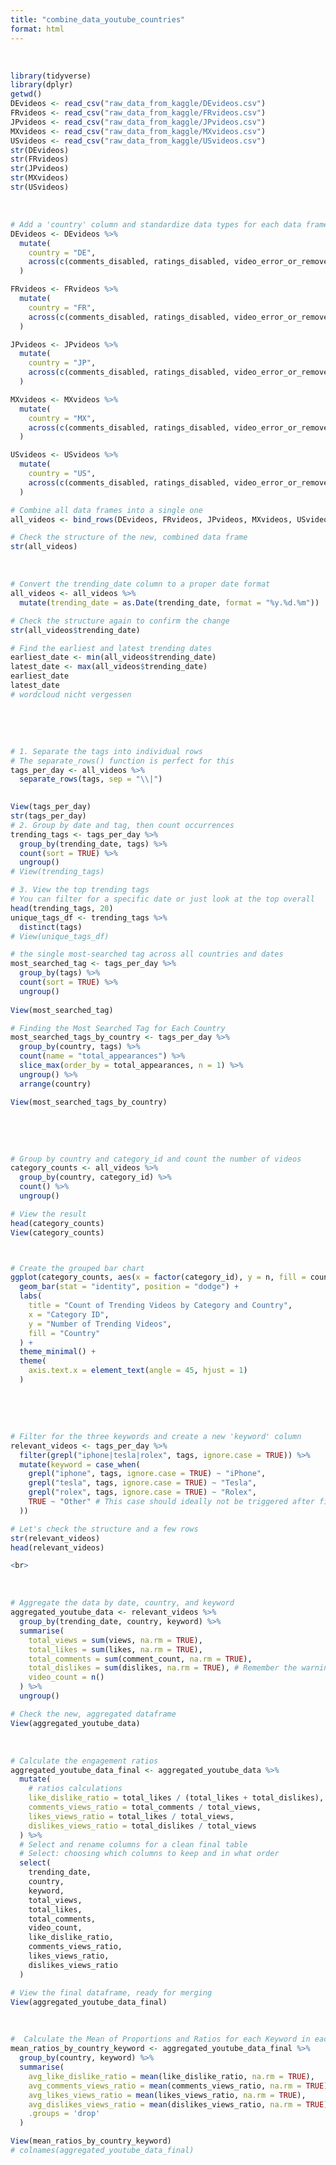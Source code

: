 ```yaml
---
title: "combine_data_youtube_countries"
format: html
---
```


<br>

```r
library(tidyverse)
library(dplyr)
getwd()
DEvideos <- read_csv("raw_data_from_kaggle/DEvideos.csv")
FRvideos <- read_csv("raw_data_from_kaggle/FRvideos.csv")
JPvideos <- read_csv("raw_data_from_kaggle/JPvideos.csv")
MXvideos <- read_csv("raw_data_from_kaggle/MXvideos.csv")
USvideos <- read_csv("raw_data_from_kaggle/USvideos.csv")
str(DEvideos)
str(FRvideos)
str(JPvideos)
str(MXvideos)
str(USvideos)
```

<br>
```r

# Add a 'country' column and standardize data types for each data frame
DEvideos <- DEvideos %>%
  mutate(
    country = "DE",
    across(c(comments_disabled, ratings_disabled, video_error_or_removed), as.character)
  )

FRvideos <- FRvideos %>%
  mutate(
    country = "FR",
    across(c(comments_disabled, ratings_disabled, video_error_or_removed), as.character)
  )

JPvideos <- JPvideos %>%
  mutate(
    country = "JP",
    across(c(comments_disabled, ratings_disabled, video_error_or_removed), as.character)
  )

MXvideos <- MXvideos %>%
  mutate(
    country = "MX",
    across(c(comments_disabled, ratings_disabled, video_error_or_removed), as.character)
  )

USvideos <- USvideos %>%
  mutate(
    country = "US",
    across(c(comments_disabled, ratings_disabled, video_error_or_removed), as.character)
  )

# Combine all data frames into a single one
all_videos <- bind_rows(DEvideos, FRvideos, JPvideos, MXvideos, USvideos)

# Check the structure of the new, combined data frame
str(all_videos)
```
<br>

```r
# Convert the trending_date column to a proper date format
all_videos <- all_videos %>%
  mutate(trending_date = as.Date(trending_date, format = "%y.%d.%m"))

# Check the structure again to confirm the change
str(all_videos$trending_date)

# Find the earliest and latest trending dates
earliest_date <- min(all_videos$trending_date)
latest_date <- max(all_videos$trending_date)
earliest_date
latest_date
# wordcloud nicht vergessen
```
<br>

<br>

```r


# 1. Separate the tags into individual rows
# The separate_rows() function is perfect for this
tags_per_day <- all_videos %>%
  separate_rows(tags, sep = "\\|")
  

View(tags_per_day)
str(tags_per_day)
# 2. Group by date and tag, then count occurrences
trending_tags <- tags_per_day %>%
  group_by(trending_date, tags) %>%
  count(sort = TRUE) %>%
  ungroup()
# View(trending_tags)

# 3. View the top trending tags
# You can filter for a specific date or just look at the top overall
head(trending_tags, 20)
unique_tags_df <- trending_tags %>%
  distinct(tags)
# View(unique_tags_df)

# the single most-searched tag across all countries and dates
most_searched_tag <- tags_per_day %>%
  group_by(tags) %>%
  count(sort = TRUE) %>%
  ungroup()
  
View(most_searched_tag)

# Finding the Most Searched Tag for Each Country
most_searched_tags_by_country <- tags_per_day %>%
  group_by(country, tags) %>%
  count(name = "total_appearances") %>%
  slice_max(order_by = total_appearances, n = 1) %>%
  ungroup() %>%
  arrange(country)

View(most_searched_tags_by_country)
```
<br>

<br>

```r
# Group by country and category_id and count the number of videos
category_counts <- all_videos %>%
  group_by(country, category_id) %>%
  count() %>%
  ungroup()

# View the result
head(category_counts)
View(category_counts)



# Create the grouped bar chart
ggplot(category_counts, aes(x = factor(category_id), y = n, fill = country)) +
  geom_bar(stat = "identity", position = "dodge") +
  labs(
    title = "Count of Trending Videos by Category and Country",
    x = "Category ID",
    y = "Number of Trending Videos",
    fill = "Country"
  ) +
  theme_minimal() +
  theme(
    axis.text.x = element_text(angle = 45, hjust = 1)
  )
```
<br>


<br>
```r

# Filter for the three keywords and create a new 'keyword' column
relevant_videos <- tags_per_day %>%
  filter(grepl("iphone|tesla|rolex", tags, ignore.case = TRUE)) %>%
  mutate(keyword = case_when(
    grepl("iphone", tags, ignore.case = TRUE) ~ "iPhone",
    grepl("tesla", tags, ignore.case = TRUE) ~ "Tesla",
    grepl("rolex", tags, ignore.case = TRUE) ~ "Rolex",
    TRUE ~ "Other" # This case should ideally not be triggered after filtering
  ))

# Let's check the structure and a few rows
str(relevant_videos)
head(relevant_videos)

<br>
```
<br>

```r

# Aggregate the data by date, country, and keyword
aggregated_youtube_data <- relevant_videos %>%
  group_by(trending_date, country, keyword) %>%
  summarise(
    total_views = sum(views, na.rm = TRUE),
    total_likes = sum(likes, na.rm = TRUE),
    total_comments = sum(comment_count, na.rm = TRUE),
    total_dislikes = sum(dislikes, na.rm = TRUE), # Remember the warning about missing US data
    video_count = n()
  ) %>%
  ungroup()

# Check the new, aggregated dataframe
View(aggregated_youtube_data)
```

<br>

```r
# Calculate the engagement ratios
aggregated_youtube_data_final <- aggregated_youtube_data %>%
  mutate(
    # ratios calculations
    like_dislike_ratio = total_likes / (total_likes + total_dislikes), 
    comments_views_ratio = total_comments / total_views,
    likes_views_ratio = total_likes / total_views,
    dislikes_views_ratio = total_dislikes / total_views
  ) %>%
  # Select and rename columns for a clean final table
  # Select: choosing which columns to keep and in what order
  select(
    trending_date, 
    country, 
    keyword, 
    total_views, 
    total_likes, 
    total_comments, 
    video_count, 
    like_dislike_ratio,
    comments_views_ratio,
    likes_views_ratio,
    dislikes_views_ratio
  )

# View the final dataframe, ready for merging
View(aggregated_youtube_data_final)
```

<br>

```r
#  Calculate the Mean of Proportions and Ratios for each Keyword in each Country
mean_ratios_by_country_keyword <- aggregated_youtube_data_final %>%
  group_by(country, keyword) %>%
  summarise(
    avg_like_dislike_ratio = mean(like_dislike_ratio, na.rm = TRUE),
    avg_comments_views_ratio = mean(comments_views_ratio, na.rm = TRUE),
    avg_likes_views_ratio = mean(likes_views_ratio, na.rm = TRUE),
    avg_dislikes_views_ratio = mean(dislikes_views_ratio, na.rm = TRUE),
    .groups = 'drop'
  )

View(mean_ratios_by_country_keyword)
# colnames(aggregated_youtube_data_final)
```
<br>